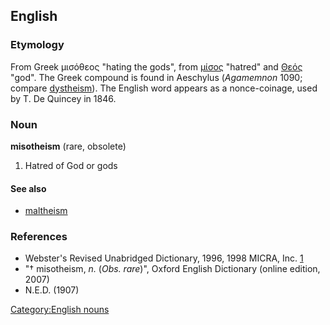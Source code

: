 ==English==
{{wikipedia|Misotheism}}
===Etymology===
From Greek μισόθεος "hating the gods", from [[μίσος]] "hatred" and  [[Θεός]]  "god". The Greek compound is found in Aeschylus (''Agamemnon'' 1090; compare [[dystheism]]). The English word appears as a nonce-coinage, used by T. De Quincey in 1846.

===Noun===
'''misotheism''' (rare, obsolete)

# Hatred of God or gods

====See also====
* [[maltheism]]

===References===
* Webster's Revised Unabridged Dictionary, 1996, 1998 MICRA, Inc. [http://dictionary.reference.com/browse/misotheism]
* "† misotheism, ''n.'' (''Obs. rare'')", Oxford English Dictionary (online edition, 2007)
* N.E.D. (1907)

[[Category:English nouns]]